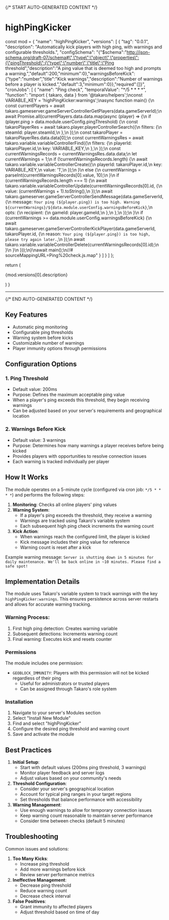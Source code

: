 {/* START AUTO-GENERATED CONTENT */}

# highPingKicker

  const mod = {
  "name": "highPingKicker",
  "versions": [
    {
      "tag": "0.0.1",
      "description": "Automatically kick players with high ping, with warnings and configurable thresholds.",
      "configSchema": "{\"$schema\":\"http://json-schema.org/draft-07/schema#\",\"type\":\"object\",\"properties\":{\"pingThreshold\":{\"type\":\"number\",\"title\":\"Ping threshold\",\"description\":\"A ping value that is deemed too high and prompts a warning.\",\"default\":200,\"minimum\":0},\"warningsBeforeKick\":{\"type\":\"number\",\"title\":\"Kick warnings\",\"description\":\"Number of warnings before a player is kicked.\",\"default\":3,\"minimum\":0}},\"required\":[]}",
      "cronJobs": [
        {
          "name": "Ping check",
          "temporalValue": "*/5 * * * *",
          "function": "import { takaro, data } from '@takaro/helpers';\nconst VARIABLE_KEY = 'highPingKicker:warnings';\nasync function main() {\n    const currentPlayers = await takaro.gameserver.gameServerControllerGetPlayers(data.gameServerId);\n    await Promise.all(currentPlayers.data.data.map(async (player) => {\n        if (player.ping > data.module.userConfig.pingThreshold) {\n            const takaroPlayerRes = await takaro.player.playerControllerSearch({\n                filters: {\n                    steamId: player.steamId,\n                },\n            });\n            const takaroPlayer = takaroPlayerRes.data.data[0];\n            const currentWarningsRes = await takaro.variable.variableControllerFind({\n                filters: {\n                    playerId: takaroPlayer.id,\n                    key: VARIABLE_KEY,\n                },\n            });\n            const currentWarningsRecords = currentWarningsRes.data.data;\n            let currentWarnings = 1;\n            if (!currentWarningsRecords.length) {\n                await takaro.variable.variableControllerCreate({\n                    playerId: takaroPlayer.id,\n                    key: VARIABLE_KEY,\n                    value: '1',\n                });\n            }\n            else {\n                currentWarnings = parseInt(currentWarningsRecords[0].value, 10);\n            }\n            if (currentWarningsRecords.length === 1) {\n                await takaro.variable.variableControllerUpdate(currentWarningsRecords[0].id, {\n                    value: (currentWarnings + 1).toString(),\n                });\n                await takaro.gameserver.gameServerControllerSendMessage(data.gameServerId, {\n                    message: `Your ping (${player.ping}) is too high. Warning ${currentWarnings}/${data.module.userConfig.warningsBeforeKick}`,\n                    opts: {\n                        recipient: {\n                            gameId: player.gameId,\n                        },\n                    },\n                });\n            }\n            if (currentWarnings >= data.module.userConfig.warningsBeforeKick) {\n                await takaro.gameserver.gameServerControllerKickPlayer(data.gameServerId, takaroPlayer.id, {\n                    reason: `Your ping (${player.ping}) is too high, please try again later.`,\n                });\n                await takaro.variable.variableControllerDelete(currentWarningsRecords[0].id);\n            }\n        }\n    }));\n}\nawait main();\n//# sourceMappingURL=Ping%20check.js.map"
        }
      ]
    }
  ]
};

  return (
    <div>
      <p>{mod.versions[0].description}</p>
      <Commands commands={mod.versions[0].commands} />
      <CronJobs cronJobs={mod.versions[0].cronJobs} />
      <Hooks hooks={mod.versions[0].hooks} />
      <Config configSchema={mod.versions[0].configSchema} />
    </div>
  )
}

<Module />

---
{/* END AUTO-GENERATED CONTENT */}

## Key Features

- Automatic ping monitoring
- Configurable ping thresholds
- Warning system before kicks
- Customizable number of warnings
- Player immunity options through permissions

## Configuration Options

### 1. Ping Threshold

- Default value: 200ms
- Purpose: Defines the maximum acceptable ping value
- When a player's ping exceeds this threshold, they begin receiving warnings
- Can be adjusted based on your server's requirements and geographical location

### 2. Warnings Before Kick

- Default value: 3 warnings
- Purpose: Determines how many warnings a player receives before being kicked
- Provides players with opportunities to resolve connection issues
- Each warning is tracked individually per player

## How It Works

The module operates on a 5-minute cycle (configured via cron job: `*/5 * * * *`) and performs the following steps:

1. **Monitoring**: Checks all online players' ping values
2. **Warning System**:
    - If a player's ping exceeds the threshold, they receive a warning
    - Warnings are tracked using Takaro's variable system
    - Each subsequent high ping check increments the warning count
3. **Kick Action**:
    - When warnings reach the configured limit, the player is kicked
    - Kick message includes their ping value for reference
    - Warning count is reset after a kick

Example warning message:
`Server is shutting down in 5 minutes for daily maintenance. We'll be back online in ~10 minutes. Please find a safe spot!`

## Implementation Details

The module uses Takaro's variable system to track warnings with the key `highPingKicker:warnings`. This ensures persistence across server restarts and allows for accurate warning tracking.

### Warning Process:

1. First high ping detection: Creates warning variable
2. Subsequent detections: Increments warning count
3. Final warning: Executes kick and resets counter

### Permissions

The module includes one permission:

- `GEOBLOCK_IMMUNITY`: Players with this permission will not be kicked regardless of their ping
    - Useful for administrators or trusted players
    - Can be assigned through Takaro's role system

### Installation

1. Navigate to your server's Modules section
2. Select "Install New Module"
3. Find and select "highPingKicker"
4. Configure the desired ping threshold and warning count
5. Save and activate the module

## Best Practices

1. **Initial Setup**:
    - Start with default values (200ms ping threshold, 3 warnings)
    - Monitor player feedback and server logs
    - Adjust values based on your community's needs
2. **Threshold Configuration**:
    - Consider your server's geographical location
    - Account for typical ping ranges in your target regions
    - Set thresholds that balance performance with accessibility
3. **Warning Management**:
    - Use enough warnings to allow for temporary connection issues
    - Keep warning count reasonable to maintain server performance
    - Consider time between checks (default 5 minutes)

## Troubleshooting

Common issues and solutions:

1. **Too Many Kicks**:
    - Increase ping threshold
    - Add more warnings before kick
    - Review server performance metrics
2. **Ineffective Management**:
    - Decrease ping threshold
    - Reduce warning count
    - Decrease check interval
3. **False Positives**:
    - Grant immunity to affected players
    - Adjust threshold based on time of day